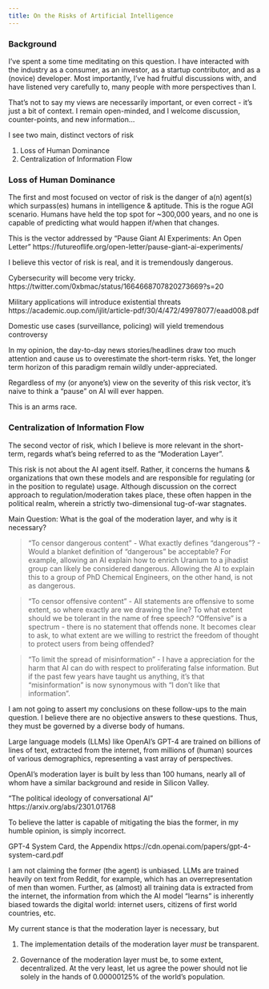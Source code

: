```yaml
---
title: On the Risks of Artificial Intelligence
---
```


### Background

I've spent a some time meditating on this question. I have interacted with the industry as a consumer, as an investor, as a startup contributor, and as a (novice) developer. Most importantly, I've had fruitful discussions with, and have listened very carefully to, many people with more perspectives than I.

That's not to say my views are necessarily important, or even correct - it's just a bit of context. I remain open-minded, and I welcome discussion, counter-points, and new information...

I see two main, distinct vectors of risk

1. Loss of Human Dominance
2. Centralization of Information Flow

### Loss of Human Dominance

The first and most focused on vector of risk is the danger of a(n) agent(s) which surpass(es) humans in intelligence & aptitude. This is the rogue AGI scenario. Humans have held the top spot for ~300,000 years, and no one is capable of predicting what would happen if/when that changes.

This is the vector addressed by "Pause Giant AI Experiments: An Open Letter" 
https://futureoflife.org/open-letter/pause-giant-ai-experiments/

I believe this vector of risk is real, and it is tremendously dangerous.

Cybersecurity will become very tricky.
https://twitter.com/0xbmac/status/1664668707820273669?s=20

Military applications will introduce existential threats
https://academic.oup.com/ijlit/article-pdf/30/4/472/49978077/eaad008.pdf

Domestic use cases (surveillance, policing) will yield tremendous controversy

In my opinion, the day-to-day news stories/headlines draw too much attention and cause us to overestimate the short-term risks. Yet, the longer term horizon of this paradigm remain wildly under-appreciated.

Regardless of my (or anyone's) view on the severity of this risk vector, it's naive to think a "pause" on AI will ever happen. 

This is an arms race.

### Centralization of Information Flow

The second vector of risk, which I believe is more relevant in the short-term, regards what's being referred to as the "Moderation Layer". 

This risk is not about the AI agent itself. Rather, it concerns the humans & organizations that own these models and are responsible for regulating (or in the position to regulate) usage. Although discussion on the correct approach to regulation/moderation takes place, these often happen in the political realm, wherein a strictly two-dimensional tug-of-war stagnates.

Main Question: 
What is the goal of the moderation layer, and why is it necessary?

> "To censor dangerous content"
- What exactly defines "dangerous"?
- Would a blanket definition of "dangerous" be acceptable? For example, allowing an AI explain how to enrich Uranium to a jihadist group can likely be considered dangerous. Allowing the AI to explain this to a group of PhD Chemical Engineers, on the other hand, is not as dangerous.

> "To censor offensive content"
- All statements are offensive to some extent, so where exactly are we drawing the line? To what extent should we be tolerant in the name of free speech? "Offensive" is a spectrum - there is no statement that offends none. It becomes clear to ask, to what extent are we willing to restrict the freedom of thought to protect users from being offended?

> "To limit the spread of misinformation"
- I have a appreciation for the harm that AI can do with respect to proliferating false information. But if the past few years have taught us anything, it's that "misinformation" is now synonymous with "I don't like that information".

I am not going to assert my conclusions on these follow-ups to the main question. I believe there are no objective answers to these questions. Thus, they must be governed by a diverse body of humans.

Large language models (LLMs) like OpenAI's GPT-4 are trained on billions of lines of text, extracted from the internet, from millions of (human) sources of various demographics, representing a vast array of perspectives.

OpenAI's moderation layer is built by less than 100 humans, nearly all of whom have a similar background and reside in Silicon Valley.

"The political ideology of conversational AI"
https://arxiv.org/abs/2301.01768

To believe the latter is capable of mitigating the bias the former, in my humble opinion, is simply incorrect.

GPT-4 System Card, the Appendix
https://cdn.openai.com/papers/gpt-4-system-card.pdf

I am not claiming the former (the agent) is unbiased. LLMs are trained heavily on text from Reddit, for example, which has an overrepresentation of men than women. Further, as (almost) all training data is extracted from the internet, the information from which the AI model "learns" is inherently biased towards the digital world: internet users, citizens of first world countries, etc.

My current stance is that the moderation layer is necessary, but

1) The implementation details of the moderation layer *must* be transparent.

2) Governance of the moderation layer must be, to some extent, decentralized. At the very least, let us agree the power should not lie solely in the hands of 0.00000125% of the world's population.